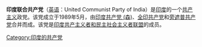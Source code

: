 '''印度联合共产党'''（[[英语|英语]]：United Communist Party of India）是[[印度|印度]]的一个[[共产主义|共产主义]]政党。该党成立于1989年5月，由[[印度共产党_(森)|印度共产党 (森)]]、[[全印共产党|全印共产党]]和[[旁遮普共产党|旁遮普共产党]]合并而成。该党是[[印度共产主义者和民主社会主义者联盟|印度共产主义者和民主社会主义者联盟]]的成员。

[[Category:印度的共产党|Category:印度的共产党]]